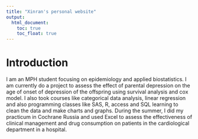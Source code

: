 ```yaml
---
title: "Xinran's personal website"
output: 
  html_document:
    toc: true
    toc_float: true
---
```


# Introduction

I am an MPH student focusing on epidemiology and applied biostatistics. I am currently do a project to assess the effect of parental depression on the age of onset of depression of the offspring using survival analysis and cox model. I also took courses like categorical data analysis, linear regression and also programming classes like SAS, R, access and SQL learning to clean the data and make charts and graphs. During the summer, I did my practicum in Cochrane Russia and used Excel to assess the effectiveness of clinical management and drug consumption on patients in the cardiological department in a hospital. 
